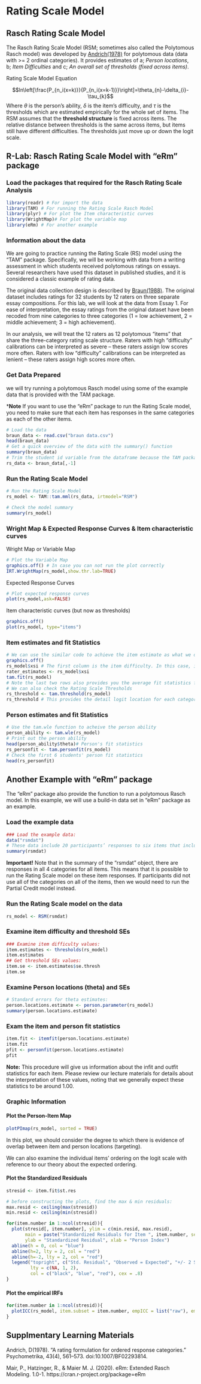 # Rating Scale Model {#RS_model}

## Rasch Rating Scale Model

The Rasch Rating Scale Model (RSM; sometimes also called the Polytomous Rasch model) was developed by [Andrich(1978)](https://link.springer.com/article/10.1007/BF02293814) for polytomous data (data with >= 2 ordinal categories). It provides estimates of a; *Person locations*, b; *Item Difficulties* and c; *An overall set of thresholds (fixed across items)*.

Rating Scale Model Equation

$$ln\left[\frac{P_{n_i(x=k)}}{P_{n_i(x=k-1)}}\right]=\theta_{n}-\delta_{i}-\tau_{k}$$
Where $\theta$ is the person's ability, $\delta$ is the item's difficulty, and $\tau$ is the thresholds which are estimated empirically for the whole set of items. The RSM assumes that the **threshold structure** is fixed across items. The relative distance between thresholds is the same across items, but items still have different difficulties. The thresholds just move up or down the logit scale.
 
## R-Lab: Rasch Rating Scale Model with "eRm" package

### Load the packages that required for the Rasch Rating Scale Analysis
```r
library(readr) # For import the data
library(TAM) # For running the Rating Scale Rasch Model
library(plyr) # For plot the Item characteristic curves
library(WrightMap)# For plot the variable map
library(eRm) # For another example
```

### Information about the data
We are going to practice running the Rating Scale (RS) model using the "TAM" package. Specifically, we will be working with data from a writing assessment in which students received polytomous ratings on essays. Several researchers have used this dataset in published studies, and it is considered a classic example of rating data. 

The original data collection design is described by [Braun(1988)](https://onlinelibrary.wiley.com/doi/epdf/10.1002/j.2330-8516.1988.tb00281.x). The original dataset includes ratings for 32 students by 12 raters on three separate essay compositions. For this lab, we will look at the data from Essay 1. For ease of interpretation, the essay ratings from the original dataset have been recoded from nine categories to three categories (1 = low achievement, 2 = middle achievement; 3 = high achievement).

In our analysis, we will treat the 12 raters as 12 polytomous “items” that share the three-category rating scale structure. Raters with high “difficulty” calibrations can be interpreted as severe – these raters assign low scores more often. Raters with low “difficulty” calibrations can be interpreted as lenient – these raters assign high scores more often.

### Get Data Prepared
we will try running a polytomous Rasch model using some of the example data that is provided with the TAM package.

***Note** If you want to use the "eRm" package to run the Rating Scale model, you need to make sure that each item has responses in the same categories as each of the other items. 

```r
# Load the data
braun_data <- read.csv("braun data.csv")
head(braun_data)
# Get a quick overview of the data with the summary() function
summary(braun_data)
# Trim the student id variable from the dataframe because the TAM package only needs response matrix.
rs_data <- braun_data[,-1]
```

### Run the Rating Scale Model 
```r
# Run the Rating Scale Model
rs_model <- TAM::tam.mml(rs_data, irtmodel="RSM") 
```

```r
# Check the model summary
summary(rs_model)
```

### Wright Map & Expected Response Curves & Item characteristic curves 
Wright Map or Variable Map
```r
# Plot the Variable Map
graphics.off() # In case you can not run the plot correctly
IRT.WrightMap(rs_model,show.thr.lab=TRUE) 
```

Expected Response Curves
```r
# Plot expected response curves 
plot(rs_model,ask=FALSE)
```

Item characteristic curves (but now as thresholds)
```r
graphics.off()
plot(rs_model, type="items")
```

### Item estimates and fit Statistics
```r
# We can use the similar code to achieve the item estimate as what we did for the Dichotomous Analysis
graphics.off()
rs_model$xsi # The first column is the item difficulty. In this case, is the rater's rating severity.
rater_estimates <- rs_model$xsi
tam.fit(rs_model) 
# Note the last two rows also provides you the average fit statistics for category 1 and category 2. For this analysis, we are not focus on these data.
# We can also check the Rating Scale Thresholds
rs_threshold <- tam.threshold(rs_model)
rs_threshold # This provides the detail logit location for each categories for each rater.
```

### Person estimates and fit Statistics
```r
# Use the tam.wle function to acheive the person ability
person_ability <- tam.wle(rs_model)
# Print out the person ability
head(person_ability$theta)# Person's fit statistics
rs_personfit <- tam.personfit(rs_model)
# Check the first 6 students' person fit statistics
head(rs_personfit)
```

## Another Example with "eRm" package

The "eRm" package also provide the function to run a polytomous Rasch model. In this example, we will use a build-in data set in "eRm" package as an example.

### Load the example data

```r
### Load the example data:
data("rsmdat")
# These data include 20 participants’ responses to six items that included four ordered categories (0, 1, 2, and 3).
summary(rsmdat)
```

**Important!**
Note that in the summary of the "rsmdat" object, there are responses in all 4 categories for all items. This means that it is possible to run the Rating Scale model on these item responses. If participants did not use all of the categories on all of the items, then we would need to run the Partial Credit model instead. 

### Run the Rating Scale model on the data 

```r
rs_model <- RSM(rsmdat)
```


### Examine item difficulty and threshold SEs

```r
### Examine item difficulty values:
item.estimates <- thresholds(rs_model)
item.estimates
## Get threshold SEs values:
item.se <- item.estimates$se.thresh
item.se
```

### Examine Person locations (theta) and SEs
```r
# Standard errors for theta estimates:
person.locations.estimate <- person.parameter(rs_model)
summary(person.locations.estimate)
```

### Exam the item and person fit statistics
```r
item.fit <- itemfit(person.locations.estimate)
item.fit
pfit <- personfit(person.locations.estimate)
pfit
```

**Note:** This procedure will give us information about the infit and outfit statistics for each item. Please review our lecture materials for details about the interpretation of these values, noting that we generally expect these statistics to be around 1.00.

### Graphic Information

#### Plot the Person-Item Map
```r
plotPImap(rs_model, sorted = TRUE)
```

In this plot, we should consider the degree to which there is evidence of overlap between item and person locations (targeting).

We can also examine the individual items’ ordering on the logit scale with reference to our theory about the expected ordering.

#### Plot the Standardized Residuals
```r
stresid <- item.fit$st.res

# before constructing the plots, find the max & min residuals:
max.resid <- ceiling(max(stresid))
min.resid <- ceiling(min(stresid))

for(item.number in 1:ncol(stresid)){
  plot(stresid[, item.number], ylim = c(min.resid, max.resid),
       main = paste("Standardized Residuals for Item ", item.number, sep = ""),
       ylab = "Standardized Residual", xlab = "Person Index")
  abline(h = 0, col = "blue")
  abline(h=2, lty = 2, col = "red")
  abline(h=-2, lty = 2, col = "red")
  legend("topright", c("Std. Residual", "Observed = Expected", "+/- 2 SD"), pch = c(1, NA, NA), 
         lty = c(NA, 1, 2),
         col = c("black", "blue", "red"), cex = .8)
}

```

#### Plot the empirical IRFs
```r
for(item.number in 1:ncol(stresid)){
  plotICC(rs_model, item.subset = item.number, empICC = list("raw"), empCI = list())
}
```


## Supplmentary Learning Materials 
Andrich, D(1978). “A rating formulation for ordered response categories.” Psychometrika,
43(4), 561–573. doi:10.1007/BF02293814.

Mair, P., Hatzinger, R., & Maier M. J. (2020). eRm: Extended Rasch Modeling. 1.0-1.   https://cran.r-project.org/package=eRm


